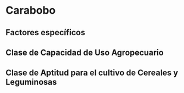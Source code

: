 # Carabobo

## Factores específicos

## Clase de Capacidad de Uso Agropecuario

## Clase de Aptitud para el cultivo de Cereales y Leguminosas

